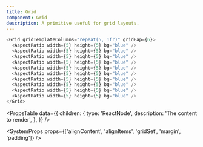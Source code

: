 ```yaml
---
title: Grid
component: Grid
description: A primitive useful for grid layouts.
---
```


```js live
<Grid gridTemplateColumns="repeat(5, 1fr)" gridGap={6}>
  <AspectRatio width={5} height={5} bg="blue" />
  <AspectRatio width={5} height={5} bg="blue" />
  <AspectRatio width={5} height={5} bg="blue" />
  <AspectRatio width={5} height={5} bg="blue" />
  <AspectRatio width={5} height={5} bg="blue" />
  <AspectRatio width={5} height={5} bg="blue" />
  <AspectRatio width={5} height={5} bg="blue" />
  <AspectRatio width={5} height={5} bg="blue" />
  <AspectRatio width={5} height={5} bg="blue" />
  <AspectRatio width={5} height={5} bg="blue" />
</Grid>
```

<PropsTable
  data={{
    children: {
      type: 'ReactNode',
      description: 'The content to render',
    },
  }}
/>

<SystemProps
  props={['alignContent', 'alignItems', 'gridSet', 'margin', 'padding']}
/>
